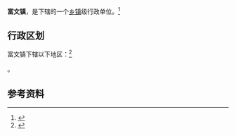 {{中国乡级行政区|46/90/21/109/000}}

'''富文镇'''，是{{PRC admin/fullname|46/90/21/109/000|3}}下辖的一个[[乡镇|乡镇]]级行政单位。<ref>{{PRC admin/ref sgc|{{PRC admin/parent|46/90/21/109/000}}}}</ref>

== 行政区划 ==

富文镇下辖以下地区：<ref>{{PRC admin/ref sgc|46/90/21/109/000}}</ref>

{{PRC admin/children|46/90/21/109/000}}。

== 参考资料 ==

{{reflist}}

{{行政区划小作品}}
{{PRC admin/navcat|46/90/21/109/000}}